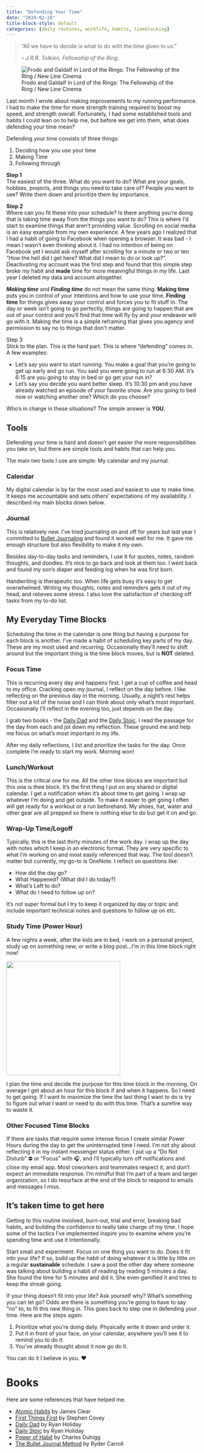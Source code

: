 ```yaml
---
title: "Defending Your Time"
date: "2024-02-28"
title-block-style: default
categories: [daily routines, worklife, habits, timeblocking]
---
```


> “All we have to decide is what to do with the time given to us.” 
>
> -- <cite> J.R.R. Tolkien, Fellowship of the Ring. </cite> 

![Frodo and Galdalf in Lord of the Rings: The Fellowship of the Ring / New Line Cinema](https://m.media-amazon.com/images/M/MV5BMTY1OTE1NDY4NV5BMl5BanBnXkFtZTcwMzkwMjk2Mw@@._V1_FMjpg_UX2048_.jpg){fig-alt="Elijah Wood as Frodo and Ian McKellen as Gandalf in The Lord of the Rings: The Fellowship of the Ring (2001) The Lord of the Rings: The Fellowship of the Ring. Directed by Peter Jackson, New Line Cinema, 2001."}

Last month I wrote about making improvements to my running performance. I had to make the time for more strength training required to boost my speed, and strength overall. Fortunately, I had some established tools and habits I could lean on to help me, but before we get into them, what does defending your time mean? 

Defending your time consists of three things:

1. Deciding how you use your time 
2. Making Time
3. Following through

**Step 1** </br> 
The easiest of the three. What do you want to do? What are your goals, hobbies, projects, and things you need to take care of? People you want to see? Write them down and prioritize them by importance.

**Step 2** </br> 
Where can you fit these into your schedule? Is there anything you’re doing that is taking time away from the things you want to do? This is where I'd start to examine things that aren't providing value. Scrolling on social media is an easy example from my own experience. A few years ago I realized that I had a habit of going to Facebook when opening a browser. It was bad - I mean I wasn't even thinking about it. I had no intention of being on Facebook yet I would ask myself after scrolling for a minute or two or ten "How the hell did I get here? What did I mean to do or look up?". Deactivating my account was the first step and found that this simple step broke my habit and **made** time for more meaningful things in my life. Last year I deleted my data and account altogether. 

***Making time*** and ***Finding time*** do not mean the same thing. **Making time** puts you in control of your intentions and how to use your time. **Finding time** for things gives away your control and forces you to fit stuff in. The day or week isn’t going to go perfectly, things are going to happen that are out of your control and you’ll find that time will fly by and your endeavor will go with it. Making the time is a simple reframing that gives you agency and permission to say no to things that don't matter. 

Step 3 </br> 
Stick to the plan. This is the hard part. This is where “defending” comes in. A few examples:

- Let’s say you want to start running. You make a goal that you’re going to get up early and go run. You said you were going to run at 6:30 AM. It's 6:15 are you going to stay in bed or go get your run in?
- Let’s say you decide you want better sleep. It’s 10:30 pm and you have already watched an episode of your favorite show. Are you going to bed now or watching another one? Which do you choose?

Who’s in charge in these situations? The simple answer is **YOU**.

## Tools
Defending your time is hard and doesn't get easier the more responsibilities you take on, but there are simple tools and habits that can help you. 

The main two tools I use are simple: My calendar and my journal.

### Calendar 
My digital calendar is by far the most used and easiest to use to make time. It keeps me accountable and sets others' expectations of my availability. I described my main blocks down below.

### Journal 
This is relatively new. I’ve tried journaling on and off for years but last year I committed to [Bullet Journaling](https://www.youtube.com/watch?v=fm15cmYU0IM) and found it worked well for me. It gave me enough structure but also flexibility to make it my own. 

Besides day-to-day tasks and reminders, I use it for quotes, notes, random thoughts, and doodles. It’s nice to go back and look at them too. I went back and found my son’s diaper and feeding log when he was first born. 

Handwriting is therapeutic too. When life gets busy it's easy to get overwhelmed. Writing my thoughts, notes and reminders gets it out of my head, and relieves some stress. I also love the satisfaction of checking off tasks from my to-do list. 

## My Everyday Time Blocks

Scheduling the time in the calendar is one thing but having a purpose for each block is another. I've made a habit of scheduling key parts of my day. These are my most used and recurring. Occasionally they’ll need to shift around but the important thing is the time block moves, but is **NOT** deleted. 

### Focus Time
This is recurring every day and happens first. I get a cup of coffee and head to my office. Cracking open my journal, I reflect on the day before. I like reflecting on the previous day in the morning. Usually, a night's rest helps filter out a lot of the noise and I can think about only what's most important. Occasionally I’ll reflect in the evening too, just depends on the day.

I grab two books - the [Daily Dad](https://store.dailydad.com/products/the-daily-dad-signed-by-ryan-holiday-1?variant=42269682892980/) and the [Daily Stoic](https://store.dailystoic.com/collections/all-books/products/the-daily-stoic-signed-edition). I read the passage for the day from each and jot down my reflection. These ground me and help me focus on what’s most important in my life.

After my daily reflections, I list and prioritize the tasks for the day. Once complete I’m ready to start my work. Morning won!

### Lunch/Workout
This is the critical one for me. All the other time blocks are important but this one is thee block. It’s the first thing I put on any shared or digital calendar. I get a notification when it's about time to get going. I wrap up whatever I’m doing and get outside. To make it easier to get going I often will get ready for a workout or a run beforehand. My shoes, hat, water and other gear are all prepped so there is nothing else to do but get it on and go.

### Wrap-Up Time/Logoff
Typically, this is the last thirty minutes of the work day. I wrap up the day with notes which I keep in an electronic format. They are very specific to what I’m working on and most easily referenced that way. The tool doesn’t matter but currently, my go-to is OneNote. I reflect on questions like:

- How did the day go?
- What Happened? (What did I do today?)  
- What’s Left to do? 
- What do I need to follow up on? 

It’s not super formal but I try to keep it organized by day or topic and include important technical notes and questions to follow up on etc. 

### Study Time (Power Hour)
A few nights a week, after the kids are in bed, I work on a personal project, study up on something new, or write a blog post…I’m in this time block right now!

![](https://i.imgflip.com/8haqgf.jpg){width=300 fig-align="center"}

I plan the time and decide the purpose for this time block in the morning. On average I get about an hour for this block if and when it happens. So I need to get going. If I want to maximize the time the last thing I want to do is try to figure out what I want or need to do with this time. That’s a surefire way to waste it.  

### Other Focused Time Blocks
If there are tasks that require some intense focus I create similar Power Hours during the day to get the uninterrupted time I need.  I’m not shy about reflecting it in my instant messenger status either. I put up a “Do Not Disturb” ⛔ or “Focus” with 🎧, and I’ll typically turn off notifications and close my email app. Most coworkers and teammates respect it, and don’t expect an immediate response. I’m mindful that I’m part of a team and larger organization, so I do resurface at the end of the block to respond to emails and messages I miss.

## It’s taken time to get here
Getting to this routine involved, burn-out, trial and error, breaking bad habits, and building the confidence to really take charge of my time. I hope some of the tactics I've implemented inspire you to examine where you're spending time and use it intentionally.

Start small and experiment. Focus on one thing you want to do. Does it fit into your life? If so, build up the habit of doing whatever it is little by little on a regular **sustainable** schedule. I saw a post the other day where someone was talking about building a habit of reading by reading 5 minutes a day. She found the time for 5 minutes and did it. She even gamified it and tries to keep the streak going.

If your thing doesn’t fit into your life? Ask yourself why? What’s something you can let go? Odds are there is something you’re going to have to say “no” to, to fit this new thing in. This goes back to step one in defending your time. Here are the steps again: 

1. Prioritize what you’re doing daily. Physically write it down and order it. 
2. Put it in front of your face, on your calendar, anywhere you'll see it to remind you to do it. 
3. You've already thought about it now go do it.

You can do it I believe in you. ❤

# Books
Here are some references that have helped me.

- [Atomic Habits](https://jamesclear.com/atomic-habits) by James Clear
- [First Things First](https://www.amazon.com/First-Things-Stephen-R-Covey/dp/0684802031) by Stephen Covey
- [Daily Dad](https://store.dailydad.com/products/the-daily-dad-signed-by-ryan-holiday-1?variant=42269682892980/) by Ryan Holiday
- [Daily Stoic](https://store.dailystoic.com/collections/all-books/products/the-daily-stoic-signed-edition) by Ryan Holiday
- [Power of Habit](https://www.charlesduhigg.com/the-power-of-habit) by Charles Duhigg
- [The Bullet Journal Method](https://bulletjournal.com/pages/book) by Ryder Carroll
